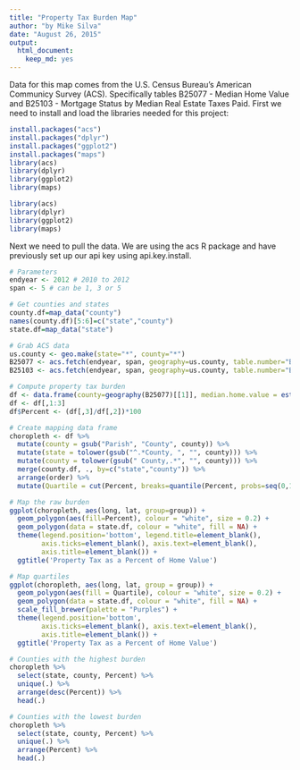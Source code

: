 ```yaml
---
title: "Property Tax Burden Map"
author: "by Mike Silva"
date: "August 26, 2015"
output: 
  html_document: 
    keep_md: yes
---
```



Data for this map comes from the U.S. Census Bureau's American Communicy Survey (ACS). Specifically tables B25077 - Median Home Value and B25103 - Mortgage Status by Median Real Estate Taxes Paid.  First we need to install and load the libraries needed for this project:

```r
install.packages("acs")
install.packages("dplyr")
install.packages("ggplot2")
install.packages("maps")
library(acs)
library(dplyr)
library(ggplot2)
library(maps)
```

```r
library(acs)
library(dplyr)
library(ggplot2)
library(maps)
```

Next we need to pull the data.  We are using the acs R package and have previously set up our api key using api.key.install.

```r
# Parameters
endyear <- 2012 # 2010 to 2012
span <- 5 # can be 1, 3 or 5

# Get counties and states
county.df=map_data("county")
names(county.df)[5:6]=c("state","county")
state.df=map_data("state")

# Grab ACS data
us.county <- geo.make(state="*", county="*")
B25077 <- acs.fetch(endyear, span, geography=us.county, table.number="B25077", col.names="pretty")
B25103 <- acs.fetch(endyear, span, geography=us.county, table.number="B25103", col.names="pretty")

# Compute property tax burden
df <- data.frame(county=geography(B25077)[[1]], median.home.value = estimate(B25077), prop.tax=estimate(B25103))
df <- df[,1:3]
df$Percent <- (df[,3]/df[,2])*100

# Create mapping data frame
choropleth <- df %>%
  mutate(county = gsub("Parish", "County", county)) %>%
  mutate(state = tolower(gsub("^.*County, ", "", county))) %>%
  mutate(county = tolower(gsub(" County,.*", "", county))) %>%
  merge(county.df, ., by=c("state","county")) %>%
  arrange(order) %>%
  mutate(Quartile = cut(Percent, breaks=quantile(Percent, probs=seq(0,1, by=0.25)), include.lowest=T))

# Map the raw burden
ggplot(choropleth, aes(long, lat, group=group)) +
  geom_polygon(aes(fill=Percent), colour = "white", size = 0.2) +
  geom_polygon(data = state.df, colour = "white", fill = NA) +
  theme(legend.position='bottom', legend.title=element_blank(),
        axis.ticks=element_blank(), axis.text=element_blank(),
        axis.title=element_blank()) +
  ggtitle('Property Tax as a Percent of Home Value')

# Map quartiles
ggplot(choropleth, aes(long, lat, group = group)) +
  geom_polygon(aes(fill = Quartile), colour = "white", size = 0.2) + 
  geom_polygon(data = state.df, colour = "white", fill = NA) +
  scale_fill_brewer(palette = "Purples") + 
  theme(legend.position='bottom',
        axis.ticks=element_blank(), axis.text=element_blank(),
        axis.title=element_blank()) +
  ggtitle('Property Tax as a Percent of Home Value')

# Counties with the highest burden
choropleth %>%
  select(state, county, Percent) %>%
  unique(.) %>%
  arrange(desc(Percent)) %>%
  head(.)

# Counties with the lowest burden
choropleth %>%
  select(state, county, Percent) %>%
  unique(.) %>%
  arrange(Percent) %>%
  head(.)
```